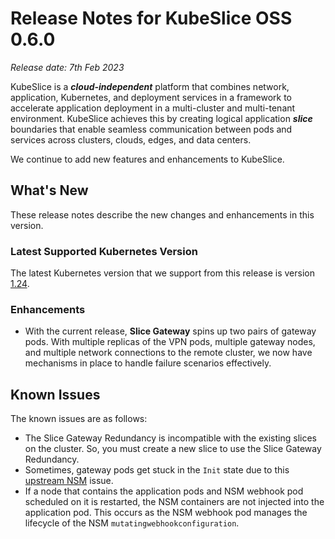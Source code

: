 # Release Notes for KubeSlice OSS 0.6.0

*Release date: 7th Feb 2023*

KubeSlice is a ***cloud-independent*** platform that combines network, application, Kubernetes, and deployment services 
in a framework to accelerate application deployment in a multi-cluster and multi-tenant environment. KubeSlice achieves this 
by creating logical application ***slice*** boundaries that enable seamless communication between pods and services across 
clusters, clouds, edges, and data centers.

We continue to add new features and enhancements to KubeSlice. 

## What's New
These release notes describe the new changes and enhancements in this version.

### Latest Supported Kubernetes Version 
The latest Kubernetes version that we support from this release is version [1.24](https://v1-24.docs.kubernetes.io/). 

### Enhancements 
* With the current release, **Slice Gateway** spins up two pairs of gateway pods. With multiple replicas of the VPN pods, 
multiple gateway nodes, and multiple network connections to the remote cluster, we now have mechanisms in place to handle 
failure scenarios effectively.

## Known Issues
The known issues are as follows:

- The Slice Gateway Redundancy is incompatible with the existing slices on the cluster. So, you must create a new slice to 
  use the Slice Gateway Redundancy.
- Sometimes, gateway pods get stuck in the `Init` state due to this [upstream NSM](https://github.com/networkservicemesh/cmd-registry-k8s/issues/362) issue. 
- If a node that contains the application pods and NSM webhook pod scheduled on it is restarted, the NSM containers are not injected into the application pod. 
  This occurs as the NSM webhook pod manages the lifecycle of the NSM `mutatingwebhookconfiguration`.